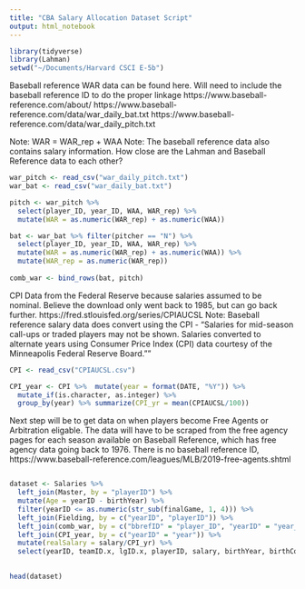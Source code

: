 ```yaml
---
title: "CBA Salary Allocation Dataset Script"
output: html_notebook
---
```


```r
library(tidyverse)
library(Lahman)
setwd("~/Documents/Harvard CSCI E-5b")
```


Baseball reference WAR data can be found here. Will need to include the baseball reference ID to do the proper linkage
https://www.baseball-reference.com/about/
https://www.baseball-reference.com/data/war_daily_bat.txt
https://www.baseball-reference.com/data/war_daily_pitch.txt

Note: WAR = WAR_rep + WAA
Note: The baseball reference data also contains salary information. How close are the Lahman and Baseball Reference data to each other?

```r
war_pitch <- read_csv("war_daily_pitch.txt")
war_bat <- read_csv("war_daily_bat.txt")
```


```r
pitch <- war_pitch %>%
  select(player_ID, year_ID, WAA, WAR_rep) %>%
  mutate(WAR = as.numeric(WAR_rep) + as.numeric(WAA))

bat <- war_bat %>% filter(pitcher == "N") %>%
  select(player_ID, year_ID, WAA, WAR_rep) %>%
  mutate(WAR = as.numeric(WAR_rep) + as.numeric(WAA)) %>%
  mutate(WAR_rep = as.numeric(WAR_rep))
  
comb_war <- bind_rows(bat, pitch)

```

CPI Data from the Federal Reserve because salaries assumed to be nominal. Believe the download only went back to 1985, but can go back further.
https://fred.stlouisfed.org/series/CPIAUCSL
Note: Baseball reference salary data does convert using the CPI  - "Salaries for mid-season call-ups or traded players may not be shown. Salaries converted to alternate years using Consumer Price Index (CPI) data courtesy of the Minneapolis Federal Reserve Board.""

```r
CPI <- read_csv("CPIAUCSL.csv")

CPI_year <- CPI %>%  mutate(year = format(DATE, "%Y")) %>% 
  mutate_if(is.character, as.integer) %>%
  group_by(year) %>% summarize(CPI_yr = mean(CPIAUCSL/100)) 
```

Next step will be to get data on when players become Free Agents or Arbitration eligable. The data will have to be scraped from the free agency pages for each season available on Baseball Reference, which has free agency data going back to 1976. There is no baseball reference ID,
https://www.baseball-reference.com/leagues/MLB/2019-free-agents.shtml


```r

```


```r
dataset <- Salaries %>%
  left_join(Master, by = "playerID") %>%
  mutate(Age = yearID - birthYear) %>%
  filter(yearID <= as.numeric(str_sub(finalGame, 1, 4))) %>%
  left_join(Fielding, by = c("yearID", "playerID")) %>%
  left_join(comb_war, by = c("bbrefID" = "player_ID", "yearID" = "year_ID")) %>%
  left_join(CPI_year, by = c("yearID" = "year")) %>%
  mutate(realSalary = salary/CPI_yr) %>% 
  select(yearID, teamID.x, lgID.x, playerID, salary, birthYear, birthCountry, nameGiven, Age, G, WAA, WAR_rep, WAR, realSalary)
  
```

```r
head(dataset)
```


